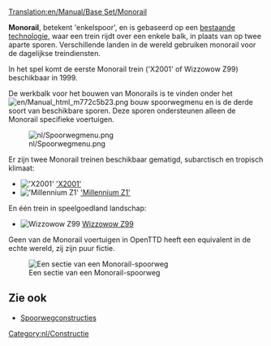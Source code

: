 [[Translation:en/Manual/Base Set/Monorail]]
{{nl/Typen spoorweg}}

'''Monorail''', betekent 'enkelspoor', en is gebaseerd op een [https://www.wikipedia.org/wiki/monorail bestaande technologie], waar een trein rijdt over een enkele balk, in plaats van op twee aparte sporen. Verschillende landen in de wereld gebruiken monorail voor de dagelijkse treindiensten.

In het spel komt de eerste Monorail trein ('X2001' of Wizzowow Z99) beschikbaar in 1999.

De werkbalk voor het bouwen van Monorails is te vinden onder het [[File:en/Manual html m772c5b23.png]] bouw spoorwegmenu en is de derde soort van beschikbare sporen. Deze sporen ondersteunen alleen de Monorail specifieke voertuigen.

[[File:nl/Spoorwegmenu.png|none]]

Er zijn twee Monorail treinen beschikbaar gematigd, subarctisch en tropisch klimaat:
*[[File:en/X2001.png|'X2001']] [[nl/Manual/Base Set/Trains/X2001|'X2001']]
*[[File:en/Millenniumz1.png|'Millennium Z1']] [[nl/Manual/Base Set/Trains/Millennium Z1|'Millennium Z1']]
En één trein in speelgoedland landschap:
*[[File:en/Wizzowowz99.png|Wizzowow Z99]] [[nl/Manual/Base Set/Trains/Wizzowow Z99|Wizzowow Z99]]

Geen van de Monorail voertuigen in OpenTTD heeft een equivalent in de echte wereld, zij zijn puur fictie.

[[File:en/MonorialTemp.png|none|frame|Een sectie van een Monorail-spoorweg]]

==Zie ook==
*[[nl/Manual/Spoorwegconstructies|Spoorwegconstructies]]

[[Category:nl/Constructie]]